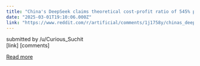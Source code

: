 ```yaml
---
title: "China's DeepSeek claims theoretical cost-profit ratio of 545% per day"
date: "2025-03-01T19:10:06.000Z"
link: "https://www.reddit.com/r/artificial/comments/1j1758y/chinas_deepseek_claims_theoretical_costprofit/"
---
```


submitted by    /u/Curious_Suchit  
 [link]   [comments]

[Read more](https://www.reddit.com/r/artificial/comments/1j1758y/chinas_deepseek_claims_theoretical_costprofit/)
